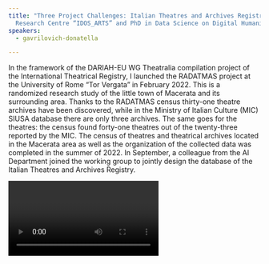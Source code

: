 ```yaml
---
title: "Three Project Challenges: Italian Theatres and Archives Registry,
  Research Centre “IDOS_ARTS” and PhD in Data Science on Digital Humanities"
speakers:
  - gavrilovich-donatella

---
```

In the framework of the DARIAH-EU WG Theatralia compilation project of the International Theatrical Registry, I launched the RADATMAS project at the University of Rome “Tor Vergata” in February 2022. This is a randomized research study of the little town of Macerata and its surrounding area. Thanks to the RADATMAS census thirty-one theatre archives have been discovered, while in the Ministry of Italian Culture (MIC) SIUSA database there are only three archives. The same goes for the theatres: the census found forty-one theatres out of the twenty-three reported by the MIC. The census of theatres and theatrical archives located in the Macerata area as well as the organization of the collected data was completed in the summer of 2022. In September, a colleague from the AI Department joined the working group to jointly design the database of the Italian Theatres and Archives Registry.

<Video provider="youtube" id="BvVk7Noiq-Y" />

<Speakers>
  <Speaker speaker="gavrilovich-donatella">

  </Speaker>
</Speakers>